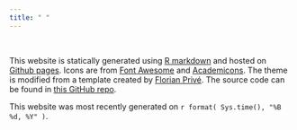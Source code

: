 ```yaml
---
title: " "
---
```


<br /> 

This website is statically generated using [R markdown](https://rmarkdown.rstudio.com) and hosted on [Github pages](https://pages.github.com). Icons are from [Font Awesome](https://fontawesome.com/?from=io) and [Academicons](http://jpswalsh.github.io/academicons/). The theme is modified from a template created by [Florian Privé](https://github.com/privefl/rmarkdown-website-template). The source code can be found in [this GitHub repo](https://github.com/tjthurman/tjthurman.github.io). 

This website was most recently generated on `r format( Sys.time(), "%B %d, %Y" )`. 